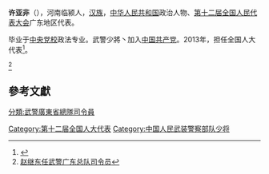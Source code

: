 '''许亚非'''（{{bd|1957年||}}），河南临颍人，[[汉族|汉族]]，[[中华人民共和国|中华人民共和国]]政治人物、[[第十二届全国人民代表大会|第十二届全国人民代表大会]]广东地区代表。

毕业于[[中央党校|中央党校]]政法专业。武警少將丶加入[[中国共产党|中国共产党]]。2013年，担任全国人大代表<ref>{{cite news|title=全国人大代表信息-许亚非|url= http://210.82.31.1:8084/delegate/viewDelegate.action?dbid=121799|accessdate=2013-04-05|newspaper=全国人大网}}{{Dead link|date=2020年1月 |bot=InternetArchiveBot |fix-attempted=yes }}</ref>。

<ref>[https://china.caixin.com/m/2015-04-27/100804067.html 赵继东任武警广东总队司令员]</ref>
==參考文獻==
{{reflist}}
{{中国政治人物小作品}}

[[Category:第十二届全国人大代表|Category:第十二届全国人大代表]]
[[Category:中国人民武装警察部队少将|Category:中国人民武装警察部队少将]]
[[分類:武警廣東省總隊司令員|分類:武警廣東省總隊司令員]]